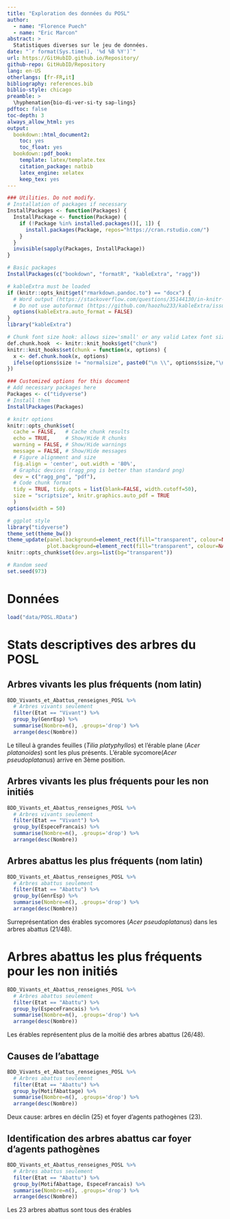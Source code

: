 ```yaml
---
title: "Exploration des données du POSL"
author:
  - name: "Florence Puech"
  - name: "Eric Marcon"
abstract: >
  Statistiques diverses sur le jeu de données.
date: "`r format(Sys.time(), '%d %B %Y')`"
url: https://GitHubID.github.io/Repository/
github-repo: GitHubID/Repository
lang: en-US
otherlangs: [fr-FR,it]
bibliography: references.bib
biblio-style: chicago
preamble: >
  \hyphenation{bio-di-ver-si-ty sap-lings}
pdftoc: false
toc-depth: 3
always_allow_html: yes
output:
  bookdown::html_document2:
    toc: yes
    toc_float: yes
  bookdown::pdf_book:
    template: latex/template.tex
    citation_package: natbib
    latex_engine: xelatex
    keep_tex: yes
---
```


```r
### Utilities. Do not modify.
# Installation of packages if necessary
InstallPackages <- function(Packages) {
  InstallPackage <- function(Package) {
    if (!Package %in% installed.packages()[, 1]) {
      install.packages(Package, repos="https://cran.rstudio.com/")
    }
  }
  invisible(sapply(Packages, InstallPackage))
}

# Basic packages
InstallPackages(c("bookdown", "formatR", "kableExtra", "ragg"))

# kableExtra must be loaded 
if (knitr::opts_knit$get("rmarkdown.pandoc.to") == "docx") {
  # Word output (https://stackoverflow.com/questions/35144130/in-knitr-how-can-i-test-for-if-the-output-will-be-pdf-or-word)
  # Do not use autoformat (https://github.com/haozhu233/kableExtra/issues/308)
  options(kableExtra.auto_format = FALSE)
}
library("kableExtra")

# Chunk font size hook: allows size='small' or any valid Latex font size in chunk options
def.chunk.hook  <- knitr::knit_hooks$get("chunk")
knitr::knit_hooks$set(chunk = function(x, options) {
  x <- def.chunk.hook(x, options)
  ifelse(options$size != "normalsize", paste0("\n \\", options$size,"\n\n", x, "\n\n \\normalsize"), x)
})
```

```r
### Customized options for this document
# Add necessary packages here
Packages <- c("tidyverse")
# Install them
InstallPackages(Packages)

# knitr options
knitr::opts_chunk$set(
  cache = FALSE,   # Cache chunk results
  echo = TRUE,     # Show/Hide R chunks
  warning = FALSE, # Show/Hide warnings
  message = FALSE, # Show/Hide messages
  # Figure alignment and size
  fig.align = 'center', out.width = '80%',
  # Graphic devices (ragg_png is better than standard png)
  dev = c("ragg_png", "pdf"),
  # Code chunk format
  tidy = TRUE, tidy.opts = list(blank=FALSE, width.cutoff=50),
  size = "scriptsize", knitr.graphics.auto_pdf = TRUE
  )
options(width = 50)

# ggplot style
library("tidyverse")
theme_set(theme_bw())
theme_update(panel.background=element_rect(fill="transparent", colour=NA),
             plot.background=element_rect(fill="transparent", colour=NA))
knitr::opts_chunk$set(dev.args=list(bg="transparent"))

# Random seed
set.seed(973)
```

# Données

```r
load("data/POSL.RData")
```

# Stats descriptives des arbres du POSL

## Arbres vivants les plus fréquents (nom latin)

```r
BDD_Vivants_et_Abattus_renseignes_POSL %>% 
  # Arbres vivants seulement
  filter(Etat == "Vivant") %>% 
  group_by(GenrEsp) %>% 
  summarise(Nombre=n(), .groups='drop') %>% 
  arrange(desc(Nombre)) 
```
Le tilleul à grandes feuilles (*Tilia platyphyllos*) et l'érable plane (*Acer platanoides*) sont les plus présents.
L'érable sycomore(*Acer pseudoplatanus*) arrive en 3ème position.


## Arbres vivants les plus fréquents pour les non initiés

```r
BDD_Vivants_et_Abattus_renseignes_POSL %>% 
  # Arbres vivants seulement
  filter(Etat == "Vivant") %>% 
  group_by(EspeceFrancais) %>% 
  summarise(Nombre=n(), .groups='drop') %>% 
  arrange(desc(Nombre))
```

## Arbres abattus les plus fréquents (nom latin)

```r
BDD_Vivants_et_Abattus_renseignes_POSL %>% 
  # Arbres abattus seulement
  filter(Etat == "Abattu") %>% 
  group_by(GenrEsp) %>% 
  summarise(Nombre=n(), .groups='drop') %>% 
  arrange(desc(Nombre))
```

Surreprésentation des érables sycomores (*Acer pseudoplatanus*) dans les arbres abattus (21/48).


# Arbres abattus les plus fréquents pour les non initiés

```r
BDD_Vivants_et_Abattus_renseignes_POSL %>% 
  # Arbres abattus seulement
  filter(Etat == "Abattu") %>% 
  group_by(EspeceFrancais) %>% 
  summarise(Nombre=n(), .groups='drop') %>% 
  arrange(desc(Nombre))
```

Les érables représentent plus de la moitié des arbres abattus (26/48).


## Causes de l'abattage

```r
BDD_Vivants_et_Abattus_renseignes_POSL %>% 
  # Arbres abattus seulement
  filter(Etat == "Abattu") %>% 
  group_by(MotifAbattage) %>% 
  summarise(Nombre=n(), .groups='drop') %>% 
  arrange(desc(Nombre))
```

Deux cause: arbres en déclin (25) et foyer d'agents pathogènes (23).


## Identification des arbres abattus car foyer d'agents pathogènes

```r
BDD_Vivants_et_Abattus_renseignes_POSL %>% 
  # Arbres abattus seulement
  filter(Etat == "Abattu") %>% 
  group_by(MotifAbattage, EspeceFrancais) %>% 
  summarise(Nombre=n(), .groups='drop') %>% 
  arrange(desc(Nombre))
```
Les 23 arbres abattus sont tous des érables
